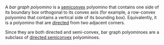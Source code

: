 A _bar graph polyomino_ is a [semiconvex](/classes/semiconvex) polyomino that contains one side of its boundary box orthogonal to its convex axis (for example, a row-convex polyomino that contains a vertical side of its bounding box). Equivalently, it is a polyomino that are [directed](/classes/directed) from two adjacent corners.

Since they are both directed and semi-convex, bar graph polyominoes are a subclass of [directed semiconvex](/classes/directed-semiconvex) polyominoes.
